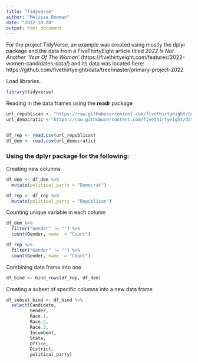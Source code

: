 ```yaml
---
title: "Tidyverse"
author: "Melissa Bowman"
date: "2022-10-28"
output: html_document
---
```


For the project TidyVerse, an example was created using mostly the dplyr package and the data from a FiveThirtyEight article titled *2022 Is Not Another ‘Year Of The Woman’*  (https://fivethirtyeight.com/features/2022-women-candidates-data/) and its data was located here: https://github.com/fivethirtyeight/data/tree/master/primary-project-2022

Load libraries.
```r
library(tidyverse)
```


Reading in the data frames using the **readr** package
```r
url_republican <- "https://raw.githubusercontent.com/fivethirtyeight/data/master/primary-project-2022/rep_candidates.csv"
url_democratic <-"https://raw.githubusercontent.com/fivethirtyeight/data/master/primary-project-2022/dem_candidates.csv"


df_rep <- read.csv(url_republican)
df_dem <- read.csv(url_democratic) 
```

### Using the dplyr package for the following: <br>

Creating new columns 
```r
df_dem <- df_dem %>%
  mutate(political_party = "Democrat")

df_rep <- df_rep %>%
  mutate(political_party = "Republican")
```

Counting unique variable in each column 
```r
df_dem %>%
  filter("Gender" != "") %>%
  count(Gender, name  = "Count")

df_rep %>%
  filter("Gender" != "") %>%
  count(Gender, name  = "Count")
```

Combining data frame into one 
```r
df_bind <- bind_rows(df_rep, df_dem)
```

Creating a subset of specific columns into a new data frame
```r
df_subset_bind <- df_bind %>%
  select(Candidate, 
         Gender, 
         Race.1, 
         Race.2, 
         Race.3, 
         Incumbent, 
         State, 
         Office, 
         District, 
         political_party)
```


